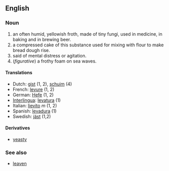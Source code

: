 ==English==
===Noun===

# an often humid, yellowish froth, made of tiny fungi, used in medicine, in baking and in brewing beer.
# a compressed cake of this substance used for mixing with flour to make  bread dough rise.
# said of mental distress or agitation. <!--this sounds like an adjective-->
# (''figurative'') a frothy foam on sea waves.

==== Translations ====
*Dutch: [[gist]] (1, 2), [[schuim]] (4)
*French: [[levure]] (1, 2)
*German: [[Hefe]] (1, 2)
*[[Interlingua]]: [[levatura]] (1)
*Italian: [[lievito]] ''m'' (1, 2)
*Spanish: [[levadura]] (1)
*Swedish: [[jäst]] (1,2)

====Derivatives====
*[[yeasty]]

=== See also ===
*[[leaven]]